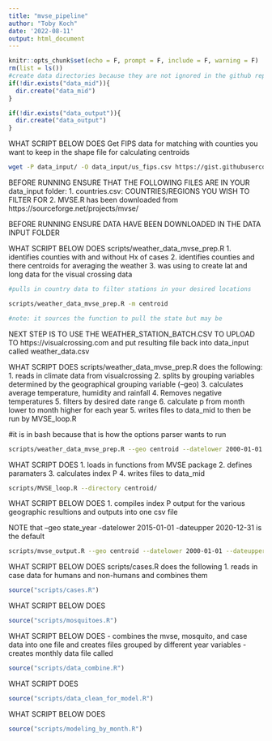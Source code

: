 ```yaml
---
title: "mvse_pipeline"
author: "Toby Koch"
date: '2022-08-11'
output: html_document
---
```


```r
knitr::opts_chunk$set(echo = F, prompt = F, include = F, warning = F)
rm(list = ls())
#create data directories because they are not ignored in the github repository
if(!dir.exists("data_mid")){
  dir.create("data_mid")
}

if(!dir.exists("data_output")){
  dir.create("data_output")
}
```

WHAT SCRIPT BELOW DOES
Get FIPS data for matching with counties you want to keep in the shape file for calculating centroids
```bash
wget -P data_input/ -O data_input/us_fips.csv https://gist.githubusercontent.com/dantonnoriega/bf1acd2290e15b91e6710b6fd3be0a53/raw/11d15233327c8080c9646c7e1f23052659db251d/us-state-ansi-fips.csv
```

BEFORE RUNNING ENSURE THAT THE FOLLOWING FILES ARE IN YOUR data_input folder:
1. countries.csv: COUNTRIES/REGIONS YOU WISH TO FILTER FOR
2. MVSE.R has been downloaded from https://sourceforge.net/projects/mvse/

BEFORE RUNNING ENSURE DATA HAVE BEEN DOWNLOADED IN THE DATA INPUT FOLDER

WHAT SCRIPT BELOW DOES
scripts/weather_data_mvse_prep.R
1. identifies counties with and without Hx of cases
2. identifies counties and there centroids for averaging the weather
3. was using to create lat and long data for the visual crossing data


```bash
#pulls in country data to filter stations in your desired locations

scripts/weather_data_mvse_prep.R -m centroid

#note: it sources the function to pull the state but may be 
```

NEXT STEP IS TO USE THE WEATHER_STATION_BATCH.CSV TO UPLOAD TO https://visualcrossing.com 
and put resulting file back into data_input called weather_data.csv

WHAT SCRIPT DOES
scripts/weather_data_mvse_prep.R does the following:
1. reads in climate data from visualcrossing
2. splits by grouping variables determined by the geographical grouping variable (--geo)
3. calculates average temperature, humidity and rainfall
4. Removes negative temperatures
5. filters by desired date range
6. calculate p from month lower to month higher for each year
5. writes files to data_mid to then be run by MVSE_loop.R

#it is in bash because that is how the options parser wants to run
```bash
scripts/weather_data_mvse_prep.R --geo centroid --datelower 2000-01-01 --dateupper 2020-12-31 --monthlower 4 --monthupper 10
```

WHAT SCRIPT DOES
1. loads in functions from MVSE package
2. defines paramaters
3. calculates index P
4. writes files to data_mid

```bash
scripts/MVSE_loop.R --directory centroid/
```


WHAT SCRIPT BELOW DOES
1. compiles index P output for the various geographic resultions and outputs into one csv file

NOTE that --geo state_year -datelower 2015-01-01 -dateupper 2020-12-31 is the default
```bash
scripts/mvse_output.R --geo centroid --datelower 2000-01-01 --dateupper 2020-12-31
```

WHAT SCRIPT BELOW DOES
scripts/cases.R does the following
1. reads in case data for humans and non-humans and combines them

```r
source("scripts/cases.R")
```

WHAT SCRIPT BELOW DOES

```r
source("scripts/mosquitoes.R")
```

WHAT SCRIPT BELOW DOES
- combines the mvse, mosquito, and case data into one file and creates files grouped by different year variables
- creates monthly data file called 
```r
source("scripts/data_combine.R")
```


WHAT SCRIPT DOES
```r
source("scripts/data_clean_for_model.R")
```

WHAT SCRIPT BELOW DOES

```r
source("scripts/modeling_by_month.R")
```

